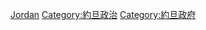 {{Commonscat|International relations of Jordan}}

[[Category:亚洲各国外交|Jordan]]
[[Category:約旦政治|Category:約旦政治]]
[[Category:約旦政府|Category:約旦政府]]